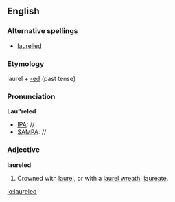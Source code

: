 ==English==

===Alternative spellings===
* [[laurelled]]

===Etymology===
laurel + [[-ed]] (past tense)

===Pronunciation===
'''Lau"reled'''
*[[IPA]]: //
*[[SAMPA]]: //

===Adjective===
'''laureled'''
# Crowned with [[laurel]], or with a [[laurel wreath]]; [[laureate]].

[[io:laureled]]